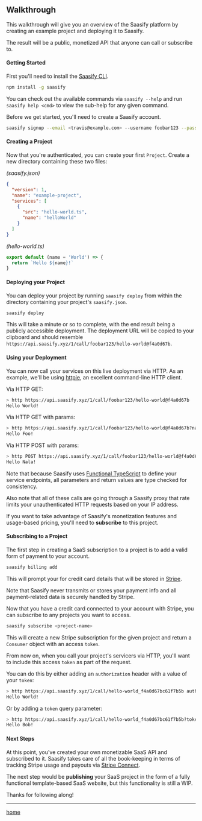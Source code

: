 
<Head>
  <title>Saasify Walkthrough</title>
</Head>

## Walkthrough

This walkthrough will give you an overview of the Saasify platform by creating an example project and deploying it to Saasify.

The result will be a public, monetized API that anyone can call or subscribe to.

#### Getting Started

First you'll need to install the [Saasify CLI](https://github.com/saasify-xyz/saasify/tree/master/packages/saasify-cli).

```bash
npm install -g saasify
```

You can check out the available commands via `saasify --help` and run `saasify help <cmd>` to view the sub-help for any given command.

Before we get started, you'll need to create a Saasify account.

```bash
saasify signup --email <travis@example.com> --username foobar123 --password password
```

#### Creating a Project

Now that you're authenticated, you can create your first `Project`. Create a new directory containing these two files:

*(saasify.json)*
```json
{
  "version": 1,
  "name": "example-project",
  "services": [
    {
      "src": "hello-world.ts",
      "name": "helloWorld"
    }
  ]
}
```

*(hello-world.ts)*
```ts
export default (name = 'World') => {
  return `Hello ${name}!`
}
```

#### Deploying your Project

You can deploy your project by running `saasify deploy` from within the directory containing your project's `saasify.json`.

```bash
saasify deploy
```

This will take a minute or so to complete, with the end result being a publicly accessible deployment. The deployment URL will be copied to your clipboard and should resemble `https://api.saasify.xyz/1/call/foobar123/hello-world@f4a0d67b`.

#### Using your Deployment

You can now call your services on this live deployment via HTTP. As an example, we'll be using [httpie](https://httpie.org/), an excellent command-line HTTP client.

Via HTTP GET:

```bash
> http https://api.saasify.xyz/1/call/foobar123/hello-world@f4a0d67b
Hello World!
```

Via HTTP GET with params:

```bash
> http https://api.saasify.xyz/1/call/foobar123/hello-world@f4a0d67b?name=Foo
Hello Foo!
```

Via HTTP POST with params:

```bash
> http POST https://api.saasify.xyz/1/call/foobar123/hello-world@f4a0d67b name=Nala
Hello Nala!
```

Note that because Saasify uses [Functional TypeScript](https://github.com/transitive-bullshit/functional-typescript) to define your service endpoints, all parameters and return values are type checked for consistency.

Also note that all of these calls are going through a Saasify proxy that rate limits your unauthenticated HTTP requests based on your IP address.

If you want to take advantage of Saasify's monetization features and usage-based pricing, you'll need to **subscribe** to this project.

#### Subscribing to a Project

The first step in creating a SaaS subscription to a project is to add a valid form of payment to your account.

```bash
saasify billing add
```

This will prompt your for credit card details that will be stored in [Stripe](https://stripe.com).

Note that Saasify never transmits or stores your payment info and all payment-related data is securely handled by Stripe.

Now that you have a credit card connected to your account with Stripe, you can subscribe to any projects you want to access.

```bash
saasify subscribe <project-name>
```

This will create a new Stripe subscription for the given project and return a `Consumer` object with an access `token`.

From now on, when you call your project's servicers via HTTP, you'll want to include this access `token` as part of the request.

You can do this by either adding an `authorization` header with a value of your `token`:

```bash
> http https://api.saasify.xyz/1/call/hello-world_f4a0d67bc61f7b5b authorization:<token>
Hello World!
```

Or by adding a `token` query parameter:

```bash
> http https://api.saasify.xyz/1/call/hello-world_f4a0d67bc61f7b5b?token=<token>&name=Bob
Hello Bob!
```

#### Next Steps

At this point, you've created your own monetizable SaaS API and subscribed to it. Saasify takes care of all the book-keeping in terms of tracking Stripe usage and payouts via [Stripe Connect](https://stripe.com/connect).

The next step would be **publishing** your SaaS project in the form of a fully functional template-based SaaS website, but this functionality is still a WIP.

Thanks for following along!

---

[home](/)
